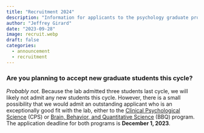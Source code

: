 ---
title: "Recruitment 2024"
description: "Information for applicants to the psychology graduate program to start in Fall 2024"
author: "Jeffrey Girard"
date: "2023-09-28"
image: recruit.webp
draft: false
categories:
  - announcement
  - recruitment
---

### Are you planning to accept new graduate students this cycle?

*Probably not.* Because the lab admitted three students last cycle, we will likely not admit any new students this cycle. However, there is a small possibility that we would admit an outstanding applicant who is an exceptionally good fit with the lab, either to the  [Clinical Psychological Science](https://psychology.ku.edu/clinical-psychology-program) (CPS) or [Brain, Behavior, and Quantitative Science](https://psychology.ku.edu/bbq) (BBQ) program. The application deadline for both programs is **December 1, 2023**.
